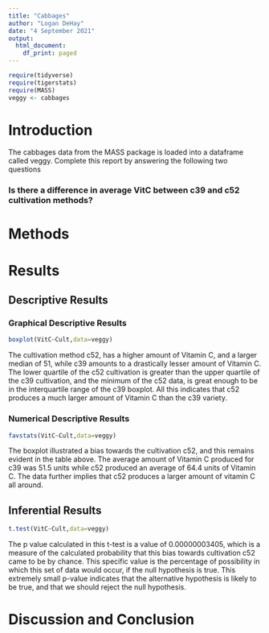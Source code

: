 ```yaml
---
title: "Cabbages"
author: "Logan DeHay"
date: "4 September 2021"
output:
  html_document:
    df_print: paged
---
```


```r
require(tidyverse)
require(tigerstats)
require(MASS)
veggy <- cabbages
```

# Introduction

<!--In this section you explain what you are trying to show.  Where did the data come from?  What is the research or other question you are trying to answer?!-->
 The cabbages data from the MASS package is loaded into a dataframe called veggy. Complete this report by answering the following two questions  
 
### Is there a difference in average VitC between c39 and c52 cultivation methods?  

# Methods

<!--Decide on your methods:  use "variable analysis" or other appropriate descriptors.  Make sure to choose at least one graphical method and at least one numerical method.!-->

# Results

<!--Divide this section into two sub-sections:  One for your descriptive  results and one for your inferential results.!-->

## Descriptive Results

### Graphical Descriptive Results

<!--Graphical results here.  Make sure to show your code.  Provide appropriate labels for axes, giving units if possible, and provide a good title for the graph, too.  Use the graphical results to describe the patterns if any that exist in the data as focused toward the research question!-->

```r
boxplot(VitC~Cult,data=veggy)
```

The cultivation method c52, has a higher amount of Vitamin C, and a larger median of 51, while c39 amounts to a drastically lesser amount of Vitamin C. The lower quartile of the c52 cultivation is greater than the upper quartile of the c39 cultivation, and the minimum of the c52 data, is great enough to be in the interquartile range of the c39 boxplot. All this indicates that c52 produces a much larger amount of Vitamin C than the c39 variety.
  
### Numerical Descriptive Results

<!--Numerical results go here. Use the numerical results to describe the patterns if any that exist in the data as focused toward the research question!-->

```r
favstats(VitC~Cult,data=veggy)
```

The boxplot illustrated a bias towards the cultivation c52, and this remains evident in the table above. The average amount of Vitamin C produced for c39 was 51.5 units while c52 produced an average of 64.4 units of Vitamin C. The data further implies that c52 produces a larger amount of vitamin C all around.
  
## Inferential Results

<!--State hypothesis clearly.  Make sure your discussion of the inferential test covers all the aspects that the test output produces, such as test statistic, p-value etc.  Make a decision about the null hypothesis, explain the assumptions on which the selected test/procedure was based, and why the chosen procedure satisfys the assumptions and is appropriate to answer the research question!-->

```r
t.test(VitC~Cult,data=veggy)
```

The p value calculated in this t-test is a value of 0.00000003405, which is a measure of the calculated probability that this bias towards cultivation c52 came to be by chance. This specific value is the percentage of possibility in which this set of data would occur, if the null hypothesis is true. This extremely small p-value indicates that the alternative hypothesis is likely to be true, and that we should reject the null hypothesis.
  
# Discussion and Conclusion

<!--Discussion and conclusion here.  If you found a relationship be sure to consider whether the relationship occurs because one of the variavbles causes the other, or whether they perhasps are related for some other reason.  Watch the chapter 6 videos from the GeorgeTown videos collection.!-->
